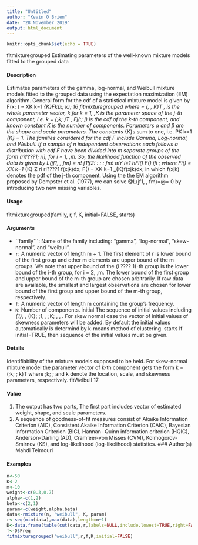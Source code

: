 ---
title: "Untitled"
author: "Kevin O Brien"
date: "28 November 2019"
output: html_document
---

```{r setup, include=FALSE}
knitr::opts_chunk$set(echo = TRUE)
```

fitmixturegrouped Estimating parameters of the well-known mixture models fitted to the
grouped data

#### Description

Estimates parameters of the gamma, log-normal, and Weibull mixture models fitted to the grouped
data using the expectation maximization (EM) algorithm. General form for the cdf of a statistical
mixture model is given by
F(x; \Theta ) =
XK
k=1
\omega_{K}Fk(x; \theta k);
16 fitmixturegrouped
where \Theta  = (\theta 1, \ldots, \theta K)T , is the whole parameter vector, \theta k for k = 1, \ldots,K is the parameter
space of the j-th component, i.e. \theta k = (\alpha\;k; \betak)T , Fj(:; \theta j) is the cdf of the k-th component,
and known constant K is the number of components. Parameters $\alpha$ and $\beta$ are the shape and scale
parameters. The constants \omega_{K}s sum to one, i.e.
PK
k=1 \omega_{K} = 1. The families considered for the
cdf F include Gamma, Log-normal, and Weibull. If a sample of n independent observations each
follows a distribution with cdf F have been divided into m separate groups of the form (ri????1; ri],
for i = 1, \ldots,m. So, the likelihood function of the observed data is given by
L(\Theta jf1, \ldots, fm) =
n!
f1!f2! : : : fm!
mY
i=1
hFi(\Theta )
F(\Theta )
ifi
;
where
Fi(\Theta ) =
XK
k=1
\omega_{K}
Z ri
ri????1
f(xj\theta k)dx;
F(\Theta ) =
XK
k=1
\omega_{K}f(xj\theta k)dx;
in which f(xj\theta k) denotes the pdf of the j-th component. Using the the EM algorithm proposed by
Dempster et al. (1977), we can solve @L(\Theta jf1, \ldots, fm)=@\Theta  = 0 by introducing two new missing
variables.

#### Usage

fitmixturegrouped(family, r, f, K, initial=FALSE, starts)

#### Arguments

* ``family```: Name of the family including: "gamma", "log-normal", "skew-normal", and
"weibull".
* ``r``: A numeric vector of length m + 1. The first element of r is lower bound of the
first group and other m elements are upper bound of the m groups. We note that
upper bound of the (i ???? 1)-th group is the lower bound of the i-th group, for
i = 2, \ldots,m. The lower bound of the first group and upper bound of the m-th
group are chosen arbitrarily. If raw data are available, the smallest and largest
observations are chosen for lower bound of the first group and upper bound of
the m-th group, respectively.
* ``f``: A numeric vector of length m containing the group's frequency.
* `` K``:    Number of components.
initial The sequence of initial values including \omega_{1}, \ldots, \omega_{K}; \alpha\;1, \ldots, \alpha\;K; \beta1, \ldots, \betaK.
For skew normal case the vector of initial values of skewness parameters will
be added. By default the initial values automatically is determind by k-means
method of clustering.
starts If initial=TRUE, then sequence of the initial values must be given.

#### Details

Identifiability of the mixture models supposed to be held. For skew-normal mixture model the
parameter vector of k-th component gets the form \theta k = (\alpha\;k; \betak; \lambda k)T where \alpha\;k; \betak; and \lambda k denote
the location, scale, and skewness parameters, respectively.
fitWeibull 17

#### Value

1. The output has two parts, The first part includes vector of estimated weight, shape, and scale
parameters.
2. A sequence of goodness-of-fit measures consist of Akaike Information Criterion (AIC), Consistent
Akaike Information Criterion (CAIC), Bayesian Information Criterion (BIC), Hannan-
Quinn information criterion (HQIC), Anderson-Darling (AD), Cram\'eer-von Misses (CVM), Kolmogorov-
Smirnov (KS), and log-likelihood (log-likelihood) statistics.
### Author(s)
Mahdi Teimouri


#### Examples
```{r}

n<-50
K<-2
m<-10
weight<-c(0.3,0.7)
alpha<-c(1,2)
beta<-c(2,1)
param<-c(weight,alpha,beta)
data<-rmixture(n, "weibull", K, param)
r<-seq(min(data),max(data),length=m+1)
D<-data.frame(table(cut(data,r,labels=NULL,include.lowest=TRUE,right=FALSE,dig.lab=4)))
f<-D$Freq
fitmixturegrouped("weibull",r,f,K,initial=FALSE)
```